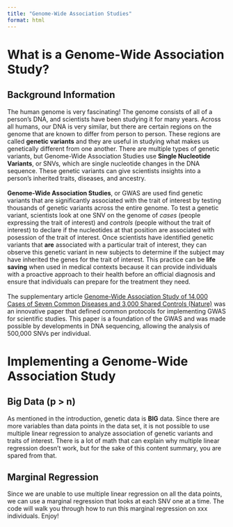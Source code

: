 ```yaml
---
title: "Genome-Wide Association Studies"
format: html
---
```


# What is a Genome-Wide Association Study?

## Background Information
The human genome is very fascinating! The genome consists of all of a person's DNA, and scientists have been studying it for many years. Across all humans, our DNA is very similar, but there are certain regions on the genome that are known to differ from person to person. These regions are called **genetic variants** and they are useful in studying what makes us genetically different from one another. There are multiple types of genetic variants, but Genome-Wide Association Studies use **Single Nucleotide Variants**, or SNVs, which are single nucleotide changes in the DNA sequence. These genetic variants can give scientists insights into a person's inherited traits, diseases, and ancestry.
\
\
**Genome-Wide Association Studies**, or GWAS are used find genetic variants that are significantly associated with the trait of interest by testing thousands of genetic variants across the entire genome. To test a genetic variant, scientists look at one SNV on the genome of *cases* (people expressing the trait of interest) and *controls* (people without the trait of interest) to declare if the nucleotides at that position are associated with posession of the trait of interest. Once scientists have identified genetic variants that **are** associated with a particular trait of interest, they can observe this genetic variant in new subjects to determine if the subject may have inherited the genes for the trait of interest. This practice can be **life saving** when used in medical contexts because it can provide individuals with a proactive approach to their health before an official diagnosis and ensure that individuals can prepare for the treatment they need.
\
\
The supplementary article [Genome-Wide Association Study of 14,000 Cases of Seven Common Diseases and 3,000 Shared Controls (Nature)](https://www.nature.com/articles/nature05911) was an innovative paper that defined common protocols for implementing GWAS for scientific studies. This paper is a foundation of the GWAS and was made possible by developments in DNA sequencing, allowing the analysis of 500,000 SNVs per individual.

# Implementing a Genome-Wide Association Study

## Big Data (p > n)
As mentioned in the introduction, genetic data is **BIG** data. Since there are more variables than data points in the data set, it is not possible to use multiple linear regression to analyze association of genetic variants and traits of interest. There is a lot of math that can explain why multiple linear regression doesn't work, but for the sake of this content summary, you are spared from that.

## Marginal Regression
Since we are unable to use multiple linear regression on all the data points, we can use a marginal regression that looks at each SNV one at a time. The code will walk you through how to run this marginal regression on xxx individuals. Enjoy!


